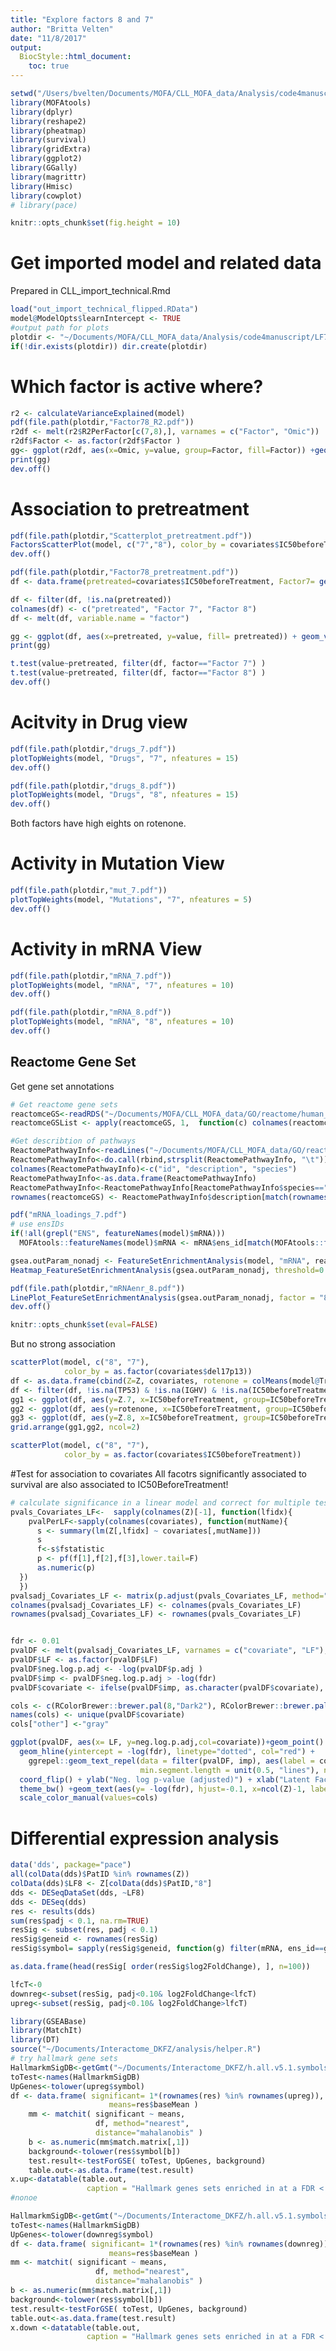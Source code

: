 ```yaml
---
title: "Explore factors 8 and 7"
author: "Britta Velten"
date: "11/8/2017"
output:
  BiocStyle::html_document:
    toc: true
---
```


```r
setwd("/Users/bvelten/Documents/MOFA/CLL_MOFA_data/Analysis/code4manuscript/")
library(MOFAtools)
library(dplyr)
library(reshape2)
library(pheatmap)
library(survival)
library(gridExtra)
library(ggplot2)
library(GGally)
library(magrittr)
library(Hmisc)
library(cowplot)
# library(pace)
```

```r
knitr::opts_chunk$set(fig.height = 10)
```

# Get imported model and related data
Prepared in CLL_import_technical.Rmd
```r
load("out_import_technical_flipped.RData")
model@ModelOpts$learnIntercept <- TRUE
#output path for plots
plotdir <- "~/Documents/MOFA/CLL_MOFA_data/Analysis/code4manuscript/LF78"
if(!dir.exists(plotdir)) dir.create(plotdir)
```

# Which factor is active where?
```r
r2 <- calculateVarianceExplained(model)
pdf(file.path(plotdir,"Factor78_R2.pdf"))
r2df <- melt(r2$R2PerFactor[c(7,8),], varnames = c("Factor", "Omic"))
r2df$Factor <- as.factor(r2df$Factor )
gg<- ggplot(r2df, aes(x=Omic, y=value, group=Factor, fill=Factor)) +geom_bar(stat="identity", position = "dodge") +ylab("R2")+ scale_fill_manual(values=c("7"="darkgreen", "8"="navy")) +xlab("")
print(gg)
dev.off()
```

# Association to pretreatment
```r
pdf(file.path(plotdir,"Scatterplot_pretreatment.pdf"))
FactorsScatterPlot(model, c("7","8"), color_by = covariates$IC50beforeTreatment)
dev.off()
```

```r
pdf(file.path(plotdir,"Factor78_pretreatment.pdf"))
df <- data.frame(pretreated=covariates$IC50beforeTreatment, Factor7= getFactors(model, factors="7"),Factor7= getFactors(model, factors="8"))

df <- filter(df, !is.na(pretreated))
colnames(df) <- c("pretreated", "Factor 7", "Factor 8")
df <- melt(df, variable.name = "factor")

gg <- ggplot(df, aes(x=pretreated, y=value, fill= pretreated)) + geom_violin() +facet_wrap(~factor) + scale_fill_manual(values=c("FALSE"="cornflowerblue", "TRUE"="orange4")) +geom_jitter(alpha=0.5, width=0.05) + ylab("Factor value") 
print(gg)

t.test(value~pretreated, filter(df, factor=="Factor 7") )
t.test(value~pretreated, filter(df, factor=="Factor 8") )
dev.off()
```


# Acitvity in Drug view
```r
pdf(file.path(plotdir,"drugs_7.pdf"))
plotTopWeights(model, "Drugs", "7", nfeatures = 15)
dev.off()

pdf(file.path(plotdir,"drugs_8.pdf"))
plotTopWeights(model, "Drugs", "8", nfeatures = 15)
dev.off()
```
Both factors have high eights on rotenone.

# Activity in Mutation View
```r
pdf(file.path(plotdir,"mut_7.pdf"))
plotTopWeights(model, "Mutations", "7", nfeatures = 5)
dev.off()
```

# Activity in mRNA View
```r
pdf(file.path(plotdir,"mRNA_7.pdf"))
plotTopWeights(model, "mRNA", "7", nfeatures = 10)
dev.off()

pdf(file.path(plotdir,"mRNA_8.pdf"))
plotTopWeights(model, "mRNA", "8", nfeatures = 10)
dev.off()
```

## Reactome Gene Set
Get gene set annotations
```r
# Get reactome gene sets
reactomceGS<-readRDS("~/Documents/MOFA/CLL_MOFA_data/GO/reactome/human_reactome_binary_matrix.rds")
reactomceGSList <- apply(reactomceGS, 1,  function(c) colnames(reactomceGS)[c==1])

#Get describtion of pathways
ReactomePathwayInfo<-readLines("~/Documents/MOFA/CLL_MOFA_data/GO/reactome/ReactomePathwaysMeta.txt")
ReactomePathwayInfo<-do.call(rbind,strsplit(ReactomePathwayInfo, "\t"))
colnames(ReactomePathwayInfo)<-c("id", "description", "species")
ReactomePathwayInfo<-as.data.frame(ReactomePathwayInfo)
ReactomePathwayInfo<-ReactomePathwayInfo[ReactomePathwayInfo$species=="Homo sapiens",]
rownames(reactomceGS) <- ReactomePathwayInfo$description[match(rownames(reactomceGS), ReactomePathwayInfo$id)]
```

```r
pdf("mRNA_loadings_7.pdf")
# use ensIDs
if(!all(grepl("ENS", featureNames(model)$mRNA))) 
  MOFAtools::featureNames(model)$mRNA <- mRNA$ens_id[match(MOFAtools::featureNames(model)$mRNA, mRNA$symbol)]

gsea.outParam_nonadj <- FeatureSetEnrichmentAnalysis(model, "mRNA", reactomceGS, statistical.test = "parametric", alpha = 0.2, min.size = 15, factors = c("7","8"))
Heatmap_FeatureSetEnrichmentAnalysis(gsea.outParam_nonadj, threshold=0.2)

pdf(file.path(plotdir,"mRNAenr_8.pdf"))
LinePlot_FeatureSetEnrichmentAnalysis(gsea.outParam_nonadj, factor = "8", threshold=0.2)
dev.off()
```


```r
knitr::opts_chunk$set(eval=FALSE)
```

But no strong association
```r
scatterPlot(model, c("8", "7"),
            color_by = as.factor(covariates$del17p13))
df <- as.data.frame(cbind(Z=Z, covariates, rotenone = colMeans(model@TrainData$Drugs[grepl("rotenone", rownames(model@TrainData$Drugs)),])))
df <- filter(df, !is.na(TP53) & !is.na(IGHV) & !is.na(IC50beforeTreatment))
gg1 <- ggplot(df, aes(y=Z.7, x=IC50beforeTreatment, group=IC50beforeTreatment)) +geom_boxplot() +facet_wrap(paste("TP53", TP53) ~ paste("IGHV", IGHV)) +geom_point()
gg2 <- ggplot(df, aes(y=rotenone, x=IC50beforeTreatment, group=IC50beforeTreatment)) +geom_boxplot() +facet_wrap(paste("TP53", TP53) ~ paste("IGHV", IGHV)) +geom_point()
gg3 <- ggplot(df, aes(y=Z.8, x=IC50beforeTreatment, group=IC50beforeTreatment)) +geom_boxplot() +facet_wrap(paste("TP53", TP53) ~ paste("IGHV", IGHV))
grid.arrange(gg1,gg2, ncol=2)

scatterPlot(model, c("8", "7"),
            color_by = as.factor(covariates$IC50beforeTreatment))
```

#Test for association to covariates
All facotrs significantly associated to survival are also associated to IC50BeforeTreatment!
```r
# calculate significance in a linear model and correct for multiple testing per latent factor
pvals_Covariates_LF<-  sapply(colnames(Z)[-1], function(lfidx){
    pvalPerLF<-sapply(colnames(covariates), function(mutName){
      s <- summary(lm(Z[,lfidx] ~ covariates[,mutName]))
      s
      f<-s$fstatistic
      p <- pf(f[1],f[2],f[3],lower.tail=F)
      as.numeric(p)
  })
  })
pvalsadj_Covariates_LF <- matrix(p.adjust(pvals_Covariates_LF, method="BH"), nrow= nrow(pvals_Covariates_LF))
colnames(pvalsadj_Covariates_LF) <- colnames(pvals_Covariates_LF)
rownames(pvalsadj_Covariates_LF) <- rownames(pvals_Covariates_LF)


fdr <- 0.01
pvalDF <- melt(pvalsadj_Covariates_LF, varnames = c("covariate", "LF"), value.name = "p.adj")
pvalDF$LF <- as.factor(pvalDF$LF)
pvalDF$neg.log.p.adj <- -log(pvalDF$p.adj )
pvalDF$imp <- pvalDF$neg.log.p.adj > -log(fdr)
pvalDF$covariate <- ifelse(pvalDF$imp, as.character(pvalDF$covariate), "other")

cols <- c(RColorBrewer::brewer.pal(8,"Dark2"), RColorBrewer::brewer.pal(9,"Set1")) [1:length(unique(pvalDF$covariate))]
names(cols) <- unique(pvalDF$covariate)
cols["other"] <-"gray"

ggplot(pvalDF, aes(x= LF, y=neg.log.p.adj,col=covariate))+geom_point() + 
  geom_hline(yintercept = -log(fdr), linetype="dotted", col="red") + 
    ggrepel::geom_text_repel(data = filter(pvalDF, imp), aes(label = covariate, col = covariate), segment.alpha=0.2,
                             min.segment.length = unit(0.5, "lines"), nudge_x=0.5,  nudge_y = 20, show.legend=F) +
  coord_flip() + ylab("Neg. log p-value (adjusted)") + xlab("Latent Factor") +
  theme_bw() +geom_text(aes(y= -log(fdr), hjust=-0.1, x=ncol(Z)-1, label=paste("FDR", fdr*100,"%")), col="red") +
  scale_color_manual(values=cols) 
```

# Differential expression analysis
```r
data('dds', package="pace")
all(colData(dds)$PatID %in% rownames(Z))
colData(dds)$LF8 <- Z[colData(dds)$PatID,"8"]
dds <- DESeqDataSet(dds, ~LF8)
dds <- DESeq(dds)
res <- results(dds)
sum(res$padj < 0.1, na.rm=TRUE)
resSig <- subset(res, padj < 0.1)
resSig$geneid <- rownames(resSig)
resSig$symbol= sapply(resSig$geneid, function(g) filter(mRNA, ens_id==g)$symbol)

as.data.frame(head(resSig[ order(resSig$log2FoldChange), ], n=100))

lfcT<-0
downreg<-subset(resSig, padj<0.10& log2FoldChange<lfcT)
upreg<-subset(resSig, padj<0.10& log2FoldChange>lfcT)
```

```r
library(GSEABase)
library(MatchIt)
library(DT)
source("~/Documents/Interactome_DKFZ/analysis/helper.R")
# try hallmark gene sets
HallmarkmSigDB<-getGmt("~/Documents/Interactome_DKFZ/h.all.v5.1.symbols.gmt")
toTest<-names(HallmarkmSigDB)
UpGenes<-tolower(upreg$symbol)
df <- data.frame( significant= 1*(rownames(res) %in% rownames(upreg)),
                      means=res$baseMean )
    mm <- matchit( significant ~ means,
                   df, method="nearest",
                   distance="mahalanobis" )
    b <- as.numeric(mm$match.matrix[,1])
    background<-tolower(res$symbol[b])
    test.result<-testForGSE( toTest, UpGenes, background)
    table.out<-as.data.frame(test.result)
x.up<-datatable(table.out, 
                 caption = "Hallmark genes sets enriched in at a FDR < 10% caption upregulated genes")
#nonoe

HallmarkmSigDB<-getGmt("~/Documents/Interactome_DKFZ/h.all.v5.1.symbols.gmt")
toTest<-names(HallmarkmSigDB)
UpGenes<-tolower(downreg$symbol)
df <- data.frame( significant= 1*(rownames(res) %in% rownames(downreg)),
                      means=res$baseMean )
mm <- matchit( significant ~ means,
                   df, method="nearest",
                   distance="mahalanobis" )
b <- as.numeric(mm$match.matrix[,1])
background<-tolower(res$symbol[b])
test.result<-testForGSE( toTest, UpGenes, background)
table.out<-as.data.frame(test.result)
x.down <-datatable(table.out, 
                 caption = "Hallmark genes sets enriched in at a FDR < 10% caption upregulated genes")
```

